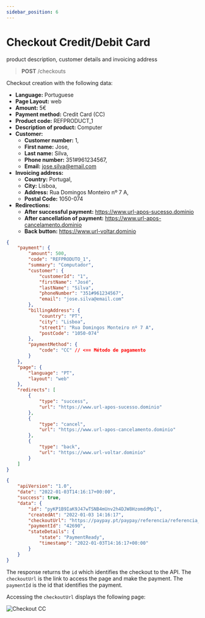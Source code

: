 ```yaml
---
sidebar_position: 6
---
```


# Checkout Credit/Debit Card

product description, customer details and invoicing address

> **POST** /checkouts

Checkout creation with the following data:

- **Language:** Portuguese
- **Page Layout:** web
- **Amount:** 5€
- **Payment method:** Credit Card (CC)
- **Product code:** REFPRODUCT_1
- **Description of product:** Computer
- **Customer:**
  - **Customer number:** 1,
  - **First name:** Jose,
  - **Last name:** Silva,
  - **Phone number:** 351#961234567,
  - **Email:** jose.silva@email.com
- **Invoicing address:**
  - **Country:** Portugal,
  - **City:** Lisboa,
  - **Address:** Rua Domingos Monteiro nº 7 A,
  - **Postal Code:** 1050-074
- **Redirections:**
  - **After successful payment:** https://www.url-apos-sucesso.dominio
  - **After cancellation of payment:** https://www.url-apos-cancelamento.dominio
  - **Back button:** https://www.url-voltar.dominio


<Tabs>
<TabItem value="request" label="Request">

```json
{
	"payment": {
		"amount": 500,
		"code": "REFPRODUTO_1",
		"summary": "Computador",
		"customer": {
			"customerId": "1",
			"firstName": "José",
			"lastName": "Silva",
			"phoneNumber": "351#961234567",
			"email": "jose.silva@email.com"
		},
		"billingAddress": {
			"country": "PT",
			"city": "Lisboa",
			"street1": "Rua Domingos Monteiro nº 7 A",
			"postCode": "1050-074"
		},
		"paymentMethod": {
			"code": "CC" // <== Método de pagamento
		}
	},
	"page": {
		"language": "PT",
		"layout": "web"
	},
	"redirects": [
		{
			"type": "success",
			"url": "https://www.url-apos-sucesso.dominio"
		},
		{
			"type": "cancel",
			"url": "https://www.url-apos-cancelamento.dominio"
		},
		{
			"type": "back",
			"url": "https://www.url-voltar.dominio"
		}
	]
}
```

</TabItem>
<TabItem value="response" label="Response">

```json
{
	"apiVersion": "1.0",
	"date": "2022-01-03T14:16:17+00:00",
	"success": true,
	"data": {
		"id": "pyKP1B9IaK9J47wTSNB4mUnv2h4DJW8HzomddMp1",
		"createdAt": "2022-01-03 14:16:17",
		"checkoutUrl": "https://paypay.pt/paypay/referencia/referencia_c/pay/4d0757e6d4db52fae248e1a2e9f10a1e8cdb0a25/paypay/pyKP1B9IaK9J47wTSNB4mUnv2h4DJW8HzomddMp1",
		"paymentId": "42690",
		"stateDetails": {
			"state": "PaymentReady",
			"timestamp": "2022-01-03T14:16:17+00:00"
		}
	}
}
```

</TabItem>
</Tabs>

The response returns the `id` which identifies the checkout to the API.
The `checkoutUrl` is the link to access the page and make the payment.
The `paymentId` is the id that identifies the payment.

Accessing the `checkoutUrl` displays the following page:

![Checkout CC](../../../../../_media/checkout-cc.jpg)
